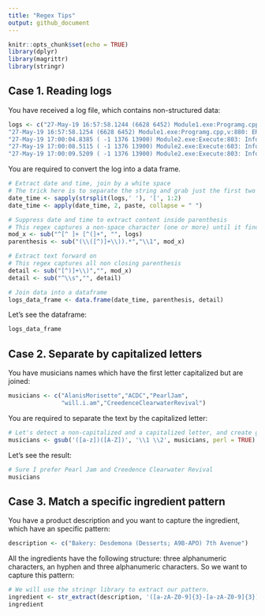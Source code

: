 ```yaml
---
title: "Regex Tips"
output: github_document
---
```


```r
knitr::opts_chunk$set(echo = TRUE)
library(dplyr)
library(magrittr)
library(stringr)
```

## Case 1. Reading logs

You have received a log file, which contains non-structured data:

```r
logs <- c("27-May-19 16:57:58.1244 (6628 6452) Module1.exe:Programg.cpp,v:854: ERROR: group 5 failed with error = 0x8008000f",
"27-May-19 16:57:58.1254 (6628 6452) Module1.exe:Programg.cpp,v:880: ERROR: group 5 failed on its 3 retry", 
"27-May-19 17:00:04.8385 ( -1 1376 13900) Module2.exe:Execute:803: Information - Executing command 1", 
"27-May-19 17:00:08.5115 ( -1 1376 13900) Module2.exe:Execute:603: Information - command 1 completed.", 
"27-May-19 17:00:09.5209 ( -1 1376 13900) Module2.exe:Execute:803: Information - Executing command 2")
```

You are required to convert the log into a data frame.

```r
# Extract date and time, join by a white space
# The trick here is to separate the string and grab just the first two substrings
date_time <- sapply(strsplit(logs,' '), '[', 1:2)
date_time <- apply(date_time, 2, paste, collapse = " ")

# Suppress date and time to extract content inside parenthesis
# This regex captures a non-space character (one or more) until it finds a parenthesis
mod_x <- sub("^[^ ]+ [^(]+", "", logs) 
parenthesis <- sub("(\\([^)]+\\)).*","\\1", mod_x)

# Extract text forward on
# This regex captures all non closing parenthesis 
detail <- sub("[^)]+\\)","", mod_x)
detail <- sub("^\\s","", detail)

# Join data into a dataframe
logs_data_frame <- data.frame(date_time, parenthesis, detail)
```

Let's see the dataframe:

```r
logs_data_frame
```

## Case 2. Separate by capitalized letters

You have musicians names which have the first letter capitalized but are joined:

```r
musicians <- c("AlanisMorisette","ACDC","PearlJam",
               "will.i.am","CreedenceClearwaterRevival")
```

You are required to separate the text by the capitalized letter:

```r
# Let's detect a non-capitalized and a capitalized letter, and create groups 
musicians <- gsub('([a-z])([A-Z])', '\\1 \\2', musicians, perl = TRUE)
```

Let's see the result:
```r
# Sure I prefer Pearl Jam and Creedence Clearwater Revival
musicians
```

## Case 3. Match a specific ingredient pattern

You have a product description and you want to capture the ingredient, which have an specific pattern:

```r
description <- c("Bakery: Desdemona (Desserts; A9B-APO) 7th Avenue")
```

All the ingredients have the following structure: three alphanumeric characters, an hyphen and three alphanumeric characters. So we want to capture this pattern:

```r
# We will use the stringr library to extract our pattern.
ingredient <- str_extract(description, '([a-zA-Z0-9]{3}-[a-zA-Z0-9]{3})')
ingredient 
```

